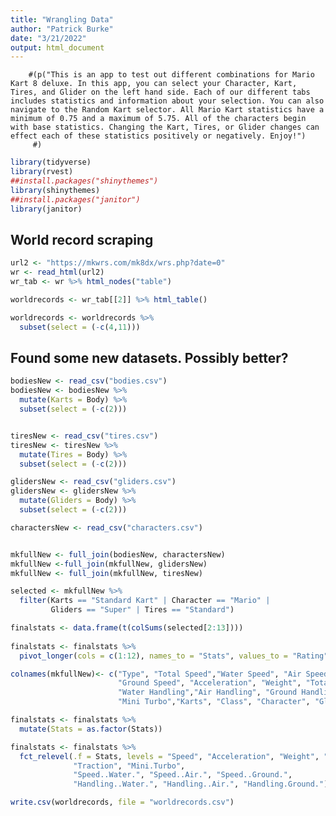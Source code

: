 ```yaml
---
title: "Wrangling Data"
author: "Patrick Burke"
date: "3/21/2022"
output: html_document
---
```


        #(p("This is an app to test out different combinations for Mario Kart 8 deluxe. In this app, you can select your Character, Kart, Tires, and Glider on the left hand side. Each of our different tabs includes statistics and information about your selection. You can also navigate to the Random Kart selector. All Mario Kart statistics have a minimum of 0.75 and a maximum of 5.75. All of the characters begin with base statistics. Changing the Kart, Tires, or Glider changes can effect each of these statistics positively or negatively. Enjoy!")
         #)


```r
library(tidyverse)
library(rvest)
##install.packages("shinythemes")
library(shinythemes)
##install.packages("janitor")
library(janitor)
```

## World record scraping

```r
url2 <- "https://mkwrs.com/mk8dx/wrs.php?date=0"
wr <- read_html(url2)
wr_tab <- wr %>% html_nodes("table")
```

```r
worldrecords <- wr_tab[[2]] %>% html_table()

worldrecords <- worldrecords %>%
  subset(select = (-c(4,11)))
```

## Found some new datasets. Possibly better?
```r
bodiesNew <- read_csv("bodies.csv")
bodiesNew <- bodiesNew %>%
  mutate(Karts = Body) %>%
  subset(select = (-c(2)))


tiresNew <- read_csv("tires.csv")
tiresNew <- tiresNew %>%
  mutate(Tires = Body) %>%
  subset(select = (-c(2)))

glidersNew <- read_csv("gliders.csv")
glidersNew <- glidersNew %>%
  mutate(Gliders = Body) %>%
  subset(select = (-c(2)))

charactersNew <- read_csv("characters.csv")


mkfullNew <- full_join(bodiesNew, charactersNew)
mkfullNew <-full_join(mkfullNew, glidersNew)
mkfullNew <- full_join(mkfullNew, tiresNew)

selected <- mkfullNew %>%
  filter(Karts == "Standard Kart" | Character == "Mario" |
         Gliders == "Super" | Tires == "Standard")

finalstats <- data.frame(t(colSums(selected[2:13])))
  
finalstats <- finalstats %>%
  pivot_longer(cols = c(1:12), names_to = "Stats", values_to = "Rating") 

colnames(mkfullNew)<- c("Type", "Total Speed","Water Speed", "Air Speed",
                        "Ground Speed", "Acceleration", "Weight", "Total Handling",
                        "Water Handling","Air Handling", "Ground Handling", "Traction",
                        "Mini Turbo","Karts", "Class", "Character", "Gliders", "Tires")

finalstats <- finalstats %>%
  mutate(Stats = as.factor(Stats))

finalstats <- finalstats %>%
  fct_relevel(.f = Stats, levels = "Speed", "Acceleration", "Weight", "Handling",
              "Traction", "Mini.Turbo", 
              "Speed..Water.", "Speed..Air.", "Speed..Ground.", 
              "Handling..Water.", "Handling..Air.", "Handling.Ground.")

write.csv(worldrecords, file = "worldrecords.csv")
```




